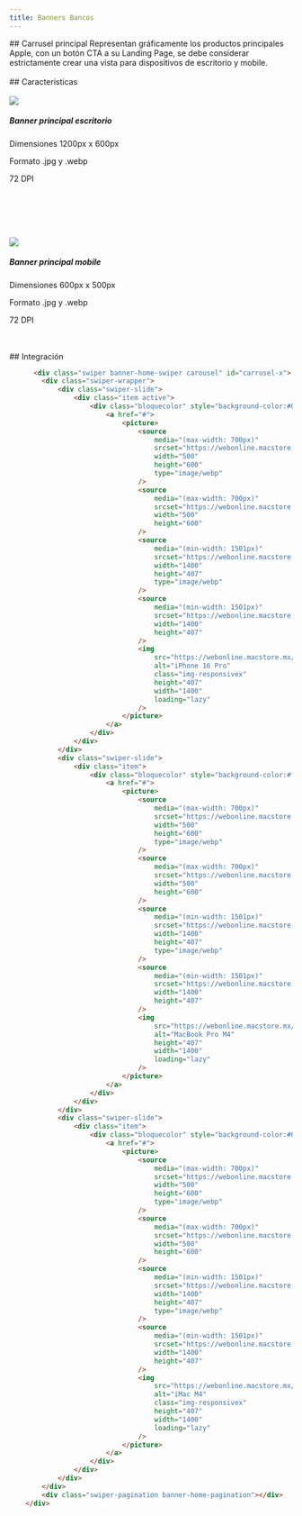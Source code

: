 ```yaml
---
title: Banners Bancos
---
```



<Sswiper/>
## Carrusel principal
Representan gráficamente los productos principales Apple, con un botón CTA a su Landing Page, se debe considerar estrictamente crear una vista para dispositivos de escritorio y mobile.
<br>

<BannersHome/>

 </br>
## Caracteristicas
<br> </br>
<img src="https://webonline.macstore.mx/img/sliderhome/banner_macbook-pro.webp"  class="img-rounded"> </img>
<Aside><h5>Banner principal escritorio</h5>
        <p>Dimensiones 1200px x 600px </p>
        <p>Formato .jpg y .webp </p> 
        <p>72 DPI </p>  </Aside>


   <br> </br> 


<br> </br>
<img src="https://webonline.macstore.mx/img/sliderhome/banner_macbook-pro_m.webp"  class="img-rounded"> </img>
<Aside> <h5>Banner principal mobile</h5>
        <p>Dimensiones 600px x 500px </p>
        <p>Formato .jpg y .webp </p> 
        <p>72 DPI </p>  </Aside>
<br> </br>
## Integración

```html
      <div class="swiper banner-home-swiper carousel" id="carrusel-x">
        <div class="swiper-wrapper">
            <div class="swiper-slide">
                <div class="item active">
                    <div class="bloquecolor" style="background-color:#000000">
                        <a href="#">
                            <picture>
                                <source
                                    media="(max-width: 700px)"
                                    srcset="https://webonline.macstore.mx/img/sliderhome/iPhone_16_Pro_M.webp"
                                    width="500"
                                    height="600"
                                    type="image/webp"
                                />
                                <source
                                    media="(max-width: 700px)"
                                    srcset="https://webonline.macstore.mx/img/sliderhome/iPhone_16_Pro_M.jpg"
                                    width="500"
                                    height="600"
                                />
                                <source
                                    media="(min-width: 1501px)"
                                    srcset="https://webonline.macstore.mx/img/sliderhome/iPhone_16_Pro_D.webp"
                                    width="1400"
                                    height="407"
                                    type="image/webp"
                                />
                                <source
                                    media="(min-width: 1501px)"
                                    srcset="https://webonline.macstore.mx/img/sliderhome/iPhone_16_Pro_D.jpg"
                                    width="1400"
                                    height="407"
                                />
                                <img
                                    src="https://webonline.macstore.mx/img/sliderhome/iPhone_16_Pro_D.jpg"
                                    alt="iPhone 16 Pro"
                                    class="img-responsivex"
                                    height="407"
                                    width="1400"
                                    loading="lazy"
                                />
                            </picture>
                        </a>
                    </div>
                </div>
            </div>
            <div class="swiper-slide">
                <div class="item">
                    <div class="bloquecolor" style="background-color:#f6f5f8">
                        <a href="#">
                            <picture>
                                <source
                                    media="(max-width: 700px)"
                                    srcset="https://webonline.macstore.mx/img/sliderhome/banner_macbook-pro_m.webp"
                                    width="500"
                                    height="600"
                                    type="image/webp"
                                />
                                <source
                                    media="(max-width: 700px)"
                                    srcset="https://webonline.macstore.mx/img/sliderhome/banner_macbook-pro_m.jpg"
                                    width="500"
                                    height="600"
                                />
                                <source
                                    media="(min-width: 1501px)"
                                    srcset="https://webonline.macstore.mx/img/sliderhome/banner_macbook-pro.webp"
                                    width="1400"
                                    height="407"
                                    type="image/webp"
                                />
                                <source
                                    media="(min-width: 1501px)"
                                    srcset="https://webonline.macstore.mx/img/sliderhome/banner_macbook-pro.jpg"
                                    width="1400"
                                    height="407"
                                />
                                <img
                                    src="https://webonline.macstore.mx/img/sliderhome/banner_macbook-pro.jpg"
                                    alt="MacBook Pro M4"
                                    height="407"
                                    width="1400"
                                    loading="lazy"
                                />
                            </picture>
                        </a>
                    </div>
                </div>
            </div>
            <div class="swiper-slide">
                <div class="item">
                    <div class="bloquecolor" style="background-color:#000000">
                        <a href="#">
                            <picture>
                                <source
                                    media="(max-width: 700px)"
                                    srcset="https://webonline.macstore.mx/img/sliderhome/banner_imac_m.webp"
                                    width="500"
                                    height="600"
                                    type="image/webp"
                                />
                                <source
                                    media="(max-width: 700px)"
                                    srcset="https://webonline.macstore.mx/img/sliderhome/banner_imac_m.jpg"
                                    width="500"
                                    height="600"
                                />
                                <source
                                    media="(min-width: 1501px)"
                                    srcset="https://webonline.macstore.mx/img/sliderhome/banner_imac.webp"
                                    width="1400"
                                    height="407"
                                    type="image/webp"
                                />
                                <source
                                    media="(min-width: 1501px)"
                                    srcset="https://webonline.macstore.mx/img/sliderhome/banner_imac.jpg"
                                    width="1400"
                                    height="407"
                                />
                                <img
                                    src="https://webonline.macstore.mx/img/sliderhome/banner_imac.jpg"
                                    alt="iMac M4"
                                    class="img-responsivex"
                                    height="407"
                                    width="1400"
                                    loading="lazy"
                                />
                            </picture>
                        </a>
                    </div>
                </div>
            </div>
        </div>
        <div class="swiper-pagination banner-home-pagination"></div>
    </div>
```





